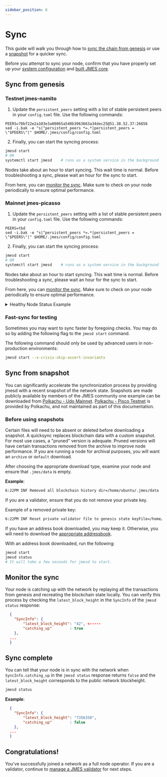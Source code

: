 ```yaml
---
sidebar_position: 6
---
```



# Sync

This guide will walk you through how to [sync the chain from genesis](#sync-from-genesis) or use a [snapshot](#sync-from-snapshot) for a quicker sync.

<Admonition type="caution" icon="☢️" title="Setup for successful sync">

Before you attempt to sync your node, confirm that you have properly set up your [system configuration](./system-config.mdx#system-configuration) and [built JMES core](./build-jmes-core.mdx#get-the-jmes-core-source-code).

</Admonition>

## Sync from genesis

### Testnet jmes-namito

1. Update the `persistent_peers` setting with a list of stable persistent peers in your `config.toml` file. Use the following commands:

```
PEERS=70bf22e2a103e3a00065a540b3963663a34dec25@51.38.52.37:26656
sed -i.bak -e "s|^persistent_peers *=.*|persistent_peers = \"$PEERS\"|" $HOME/.jmes/config/config.toml
```

2. Finally, you can start the syncing process:

```py
jmesd start
# OR
systemctl start jmesd    # runs as a system service in the background
```

<Admonition type="caution" icon="☢️" title="Sync start times">

Nodes take about an hour to start syncing. This wait time is normal. Before troubleshooting a sync, please wait an hour for the sync to start.

</Admonition>

From here, you can [monitor the sync](#monitor-the-sync). Make sure to check on your node periodically to ensure optimal performance.

### Mainnet jmes-picasso

1. Update the `persistent_peers` setting with a list of stable persistent peers in your `config.toml` file. Use the following commands:

```
PEERS=tbd
sed -i.bak -e "s|^persistent_peers *=.*|persistent_peers = \"$PEERS\"|" $HOME/.jmes/config/config.toml
```

2. Finally, you can start the syncing process:

```py
jmesd start
# OR
systemctl start jmesd    # runs as a system service in the background
```

<Admonition type="caution" icon="☢️" title="Sync start times">

Nodes take about an hour to start syncing. This wait time is normal. Before troubleshooting a sync, please wait an hour for the sync to start.

</Admonition>

From here, you can [monitor the sync](#monitor-the-sync). Make sure to check on your node periodically to ensure optimal performance.

<details> 
<summary> Healthy Node Status Example </summary>
<p>

```json
{
  "NodeInfo": {
    "protocol_version": { "p2p": "8", "block": "11", "app": "0" },
    "id": "c7323e759deafdc953e86344fd42cdb7654f18f2",
    "listen_addr": "165.232.126.11:26656",
    "network": "jmes-testnet-1",
    "version": "v0.34.21-terra.1",
    "channels": "40202122233038606100",
    "moniker": "rockbridge",
    "other": { "tx_index": "on", "rpc_address": "tcp://165.232.126.11:26657" }
  },
  "SyncInfo": {
    "latest_block_hash": "831AE8E7CA3CFEC269DA4A800C7EAD8F7FF9EF072A8691BE21263F47FCA8E23C",
    "latest_app_hash": "128F4B8FA0BB0F85CE47CA0B871704D014C2B6CA702B7A11DE584C1C351F9252",
    "latest_block_height": "4293",
    "latest_block_time": "2023-05-04T01:02:12.387416454Z",
    "earliest_block_hash": "A121600E4F9338A276F7BDC1ED11BA3F20B06E20709A68CCF37D03B96BE44A50",
    "earliest_app_hash": "E3B0C44298FC1C149AFBF4C8996FB92427AE41E4649B934CA495991B7852B855",
    "earliest_block_height": "1",
    "earliest_block_time": "2023-05-03T18:34:13.094118969Z",
    "catching_up": true
  },
  "ValidatorInfo": {
    "Address": "6868853EC398BB6A860FA516D9334B923B7AF26E",
    "PubKey": {
      "type": "tendermint/PubKeyEd25519",
      "value": "dkOFal7VimemCDGfxgOJY9XmqbQF1NAegXBSM0IO8WQ="
    },
    "VotingPower": "0"
  }
}
```

</p>
</details>

### Fast-sync for testing

Sometimes you may want to sync faster by foregoing checks. You may do so by adding the following flag to the `jmesd start` command.

<Admonition type="caution" icon="☢️">

The following command should only be used by advanced users in non-production environments:

```bash
jmesd start --x-crisis-skip-assert-invariants
```

</Admonition>

## Sync from snapshot

You can significantly accelerate the synchronization process by providing jmesd with a recent snapshot of the network state. Snapshots are made publicly available by members of the JMES community one example can be downloaded from [Polkachu - Udo Mainnet](https://polkachu.com/state_sync/jmes). [Polkachu - Pisco Testnet](https://polkachu.com/testnets/jmesInstructions) is provided by Polkachu, and not maintained as part of this documentation.

### Before using snapshots

Certain files will need to be absent or deleted before downloading a snapshot. A quicksync replaces blockchain data with a custom snapshot. For most use cases, a "pruned" version is adequate. Pruned versions will have certain transactions removed from the archive to improve node performance. If you are running a node for archival purposes, you will want an `archive` or `default` download.

After choosing the appropriate download type, examine your node and ensure that `.jmes/data` is empty.

**Example**:

```bash
6:22PM INF Removed all blockchain history dir=/home/ubuntu/.jmes/data
```

<Admonition type="caution" icon="☢️">

If you are a validator, ensure that you do not remove your private key.

Example of a removed private key:

```bash
6:22PM INF Reset private validator file to genesis state keyFile=/home/ubuntu/.jmes/config/priv_validator_key.json stateFile=/home/ubuntu/.jmes/data/priv_validator_state.json
```

</Admonition>

If you have an address book downloaded, you may keep it. Otherwise, you will need to download the [appropriate addressbook](./join-a-network.mdx#join-a-public-network).

With an address book downloaded, run the following:

```bash
jmesd start
jmesd status
# It will take a few seconds for jmesd to start.
```

## Monitor the sync

Your node is catching up with the network by replaying all the transactions from genesis and recreating the blockchain state locally. You can verify this process by checking the `latest_block_height` in the `SyncInfo` of the `jmesd status` response:

```json
  {
    "SyncInfo": {
        "latest_block_height": "42", <-----
        "catching_up"        : true
    },
  ...
  }
```

## Sync complete

You can tell that your node is in sync with the network when `SyncInfo.catching_up` in the `jmesd status` response returns `false` and the `latest_block_height` corresponds to the public network blockheight.

```bash
jmesd status
```

**Example**:

```json
  {
    "SyncInfo": {
        "latest_block_height": "7356350",
        "catching_up"        : false
    },
  ...
  }
```

## Congratulations!

You've successfully joined a network as a full node operator. If you are a validator, continue to [manage a JMES validator](../manage-a-jmes-validator/README.mdx) for next steps.
